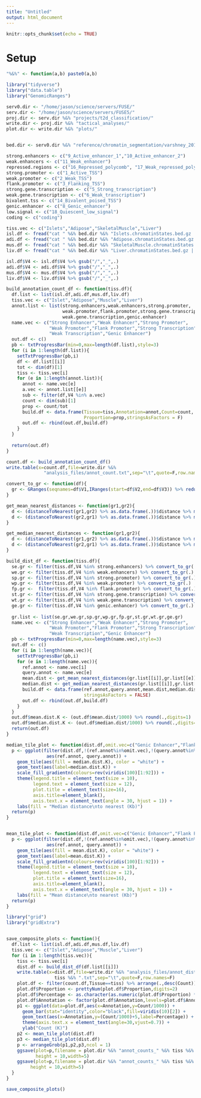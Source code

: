 ```yaml
---
title: "Untitled"
output: html_document
---
```


```r
knitr::opts_chunk$set(echo = TRUE)
```

# Setup 

```r

"%&%" <- function(a,b) paste0(a,b)

library("tidyverse")
library("data.table")
library("GenomicRanges")

serv0.dir <- "/home/jason/science/servers/FUSE/"
serv.dir <- "/home/jason/science/servers/FUSE5/"
proj.dir <- serv.dir %&% "projects/t2d_classification/"
write.dir <- proj.dir %&% "tactical_analyses/"
plot.dir <- write.dir %&% "plots/"


bed.dir <- serv0.dir %&% "reference/chromatin_segmentation/varshney_2017/chromatin_states/" 


```


```r

strong.enhancers <- c("9_Active_enhancer_1","10_Active_enhancer_2")
weak.enhancers <- c("11_Weak_enhancer")
repressed.regions <- c("16_Repressed_polycomb", "17_Weak_repressed_polycomb")
strong.promoter <- c("1_Active_TSS")
weak.promoter <- c("2_Weak_TSS")
flank.promoter <- c("3_Flanking_TSS")
strong.gene.transcription <- c("5_Strong_transcription")
weak.gene.transcription <- c("6_Weak_transcription")
bivalent.tss <- c("14_Bivalent_poised_TSS")
genic.enhancer <- c("8_Genic_enhancer")
low.signal <- c("18_Quiescent_low_signal")
coding <- c("coding")

```

```r

tiss.vec <- c("Islets","Adipose","SkeletalMuscle","Liver")
isl.df <- fread("cat " %&% bed.dir %&% "Islets.chromatinStates.bed.gz | zmore",sep="\t")
adi.df <- fread("cat " %&% bed.dir %&% "Adipose.chromatinStates.bed.gz | zmore",sep="\t")
mus.df <- fread("cat " %&% bed.dir %&% "SkeletalMuscle.chromatinStates.bed.gz | zmore",sep="\t")
liv.df <- fread("cat " %&% bed.dir %&% "Liver.chromatinStates.bed.gz | zmore",sep="\t")

isl.df$V4 <- isl.df$V4 %>% gsub("/","_",.)
adi.df$V4 <- adi.df$V4 %>% gsub("/","_",.)
mus.df$V4 <- mus.df$V4 %>% gsub("/","_",.)
liv.df$V4 <- liv.df$V4 %>% gsub("/","_",.)

```


```r

build_annotation_count_df <- function(tiss.df){
  df.list <- list(isl.df,adi.df,mus.df,liv.df)
  tiss.vec <- c("Islet","Adipose","Muscle","Liver")
  annot.list <- list(strong.enhancers,weak.enhancers,strong.promoter,
                     weak.promoter,flank.promoter,strong.gene.transcription,
                     weak.gene.transcription,genic.enhancer)
  name.vec <- c("Strong Enhancer","Weak Enhancer","Strong Promoter",
                "Weak Promoter","Flank Promoter","Strong Transcription",
                "Weak Transcription","Genic Enhancer")  
  out.df <- c()
  pb <- txtProgressBar(min=0,max=length(df.list),style=3)
  for (i in 1:length(df.list)){
    setTxtProgressBar(pb,i)
    df <- df.list[[i]]
    tot <- dim(df)[1]
    tiss <- tiss.vec[i]
    for (e in 1:length(annot.list)){
      annot <- name.vec[e]
      a.vec <- annot.list[[e]]
      sub <- filter(df,V4 %in% a.vec)
      count <- dim(sub)[1]
      prop <- count/tot
      build.df <- data.frame(Tissue=tiss,Annotation=annot,Count=count,
                             Proportion=prop,stringsAsFactors = F)
      out.df <- rbind(out.df,build.df)
    }
  }
  
  return(out.df)
}

count.df <- build_annotation_count_df()
write.table(x=count.df,file=write.dir %&%
              "analysis_files/annot_count.txt",sep="\t",quote=F,row.names=F)
```




```r

convert_to_gr <- function(df){
  gr <- GRanges(seqnames=df$V1,IRanges(start=df$V2,end=df$V3)) %>% reduce(.)
}

get_mean_nearest_distances <- function(gr1,gr2){
  d <- (distanceToNearest(gr1,gr2) %>% as.data.frame(.))$distance %>% mean(.)
  d <- (distanceToNearest(gr2,gr1) %>% as.data.frame(.))$distance %>% mean(.) 
}

get_median_nearest_distances <- function(gr1,gr2){
  d <- (distanceToNearest(gr1,gr2) %>% as.data.frame(.))$distance %>% median(.)
  d <- (distanceToNearest(gr2,gr1) %>% as.data.frame(.))$distance %>% median(.) 
}

```



```r

build_dist_df <- function(tiss.df){
  se.gr <- filter(tiss.df,V4 %in% strong.enhancers) %>% convert_to_gr(.) 
  we.gr <- filter(tiss.df,V4 %in% weak.enhancers) %>% convert_to_gr(.) 
  sp.gr <- filter(tiss.df,V4 %in% strong.promoter) %>% convert_to_gr(.) 
  wp.gr <- filter(tiss.df,V4 %in% weak.promoter) %>% convert_to_gr(.) 
  fp.gr <-  filter(tiss.df,V4 %in% flank.promoter) %>% convert_to_gr(.) 
  st.gr <- filter(tiss.df,V4 %in% strong.gene.transcription) %>% convert_to_gr(.)
  wt.gr <- filter(tiss.df,V4 %in% weak.gene.transcription) %>% convert_to_gr(.)
  ge.gr <- filter(tiss.df,V4 %in% genic.enhancer) %>% convert_to_gr(.) 
  
  gr.list <- list(se.gr,we.gr,sp.gr,wp.gr,fp.gr,st.gr,wt.gr,ge.gr)
  name.vec <- c("Strong Enhancer","Weak Enhancer","Strong Promoter",
                "Weak Promoter","Flank Promoter","Strong Transcription",
                "Weak Transcription","Genic Enhancer")
  pb <- txtProgressBar(min=0,max=length(name.vec),style=3)
  out.df <- c()
  for (i in 1:length(name.vec)){
    setTxtProgressBar(pb,i)
    for (e in 1:length(name.vec)){
      ref.annot <- name.vec[i]
      query.annot <- name.vec[e]
      mean.dist <- get_mean_nearest_distances(gr.list[[i]],gr.list[[e]])
      median.dist <- get_median_nearest_distances(gr.list[[i]],gr.list[[e]])
      build.df <- data.frame(ref.annot,query.annot,mean.dist,median.dist,
                             stringsAsFactors = FALSE)
      out.df <- rbind(out.df,build.df)
    }
  }  
  out.df$mean.dist.K <- (out.df$mean.dist/1000) %>% round(.,digits=1)
  out.df$median.dist.K <- (out.df$median.dist/1000) %>% round(.,digits=1)
  return(out.df)
}


```


```r

median_tile_plot <- function(dist.df,omit.vec=c("Genic Enhancer","Flank Promoter")){
  p <- ggplot(filter(dist.df,!(ref.annot%in%omit.vec),!(query.annot%in%omit.vec)),
               aes(ref.annot, query.annot)) +
    geom_tile(aes(fill = median.dist.K), color = "white") +
    geom_text(aes(label=median.dist.K)) + 
    scale_fill_gradientn(colours=rev(viridis(100)[1:92])) +
    theme(legend.title = element_text(size = 10),
          legend.text = element_text(size = 12),
          plot.title = element_text(size=16),
          axis.title=element_blank(),
          axis.text.x = element_text(angle = 30, hjust = 1)) +
    labs(fill = "Median distance\nto nearest (Kb)")  
  return(p)
}


mean_tile_plot <- function(dist.df,omit.vec=c("Genic Enhancer","Flank Promoter")){
  p <- ggplot(filter(dist.df,!(ref.annot%in%omit.vec),!(query.annot%in%omit.vec)),
               aes(ref.annot, query.annot)) +
    geom_tile(aes(fill = mean.dist.K), color = "white") +
    geom_text(aes(label=mean.dist.K)) + 
    scale_fill_gradientn(colours=rev(viridis(100)[1:92])) +
    theme(legend.title = element_text(size = 10),
          legend.text = element_text(size = 12),
          plot.title = element_text(size=16),
          axis.title=element_blank(),
          axis.text.x = element_text(angle = 30, hjust = 1)) +
    labs(fill = "Mean distance\nto nearest (Kb)")  
  return(p)
}


```


```r

library("grid")
library("gridExtra")


save_composite_plots <- function(){
  df.list <- list(isl.df,adi.df,mus.df,liv.df)
  tiss.vec <- c("Islet","Adipose","Muscle","Liver")
  for (i in 1:length(tiss.vec)){
    tiss <- tiss.vec[i]
    dist.df <- build_dist_df(df.list[[i]])
    write.table(x=dist.df,file=write.dir %&% "analysis_files/annot_dists_" %&% 
                  tiss %&% ".txt",sep="\t",quote=F,row.names=F)
    plot.df <- filter(count.df,Tissue==tiss) %>% arrange(.,desc(Count))
    plot.df$Proportion <- prettyNum(plot.df$Proportion,digits=2)
    plot.df$Percentage <- as.character(as.numeric(plot.df$Proportion) * 100 ) %&% "%"
    plot.df$Annotation <- factor(plot.df$Annotation,levels=plot.df$Annotation)
    p1 <- ggplot(data=plot.df,aes(x=Annotation,y=Count/1000)) +
      geom_bar(stat="identity",color="black",fill=viridis(10)[2]) + 
      geom_text(aes(x=Annotation,y=(Count/1000)+5,label=Percentage)) +  
      theme(axis.text.x = element_text(angle=30,vjust=0.7)) + 
      ylab("Count (K)")
    p2 <- mean_tile_plot(dist.df)
    p3 <- median_tile_plot(dist.df)
    p <- arrangeGrob(p1,p2,p3,ncol = 1)
    ggsave(plot=p,filename = plot.dir %&% "annot_counts_" %&% tiss %&% ".png",
           height = 10,width=5)
    ggsave(plot=p,filename = plot.dir %&% "annot_counts_" %&% tiss %&% ".pdf",
         height = 10,width=5)
  }
}

```



```r

save_composite_plots()


```




